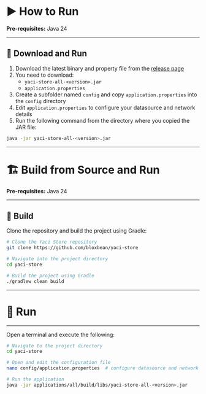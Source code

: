 &nbsp;

# ▶️ How to Run

**Pre-requisites:** Java 24

---

## 🔽 Download and Run

1. Download the latest binary and property file from the [release page](https://github.com/bloxbean/yaci-store/releases)
2. You need to download:
   - `yaci-store-all-<version>.jar`
   - `application.properties`
3. Create a subfolder named `config` and copy `application.properties` into the `config` directory
4. Edit `application.properties` to configure your datasource and network details
5. Run the following command from the directory where you copied the JAR file:

```bash
java -jar yaci-store-all-<version>.jar
```
---

# 🏗️ Build from Source and Run

**Pre-requisites:** Java 24

---

## 🔨 Build

Clone the repository and build the project using Gradle:

```bash
# Clone the Yaci Store repository
git clone https://github.com/bloxbean/yaci-store

# Navigate into the project directory
cd yaci-store

# Build the project using Gradle
./gradlew clean build
```
---

# 🚀 Run
---

Open a terminal and execute the following:

```bash
# Navigate to the project directory
cd yaci-store

# Open and edit the configuration file
nano config/application.properties  # configure datasource and network settings

# Run the application
java -jar applications/all/build/libs/yaci-store-all-<version>.jar
```



